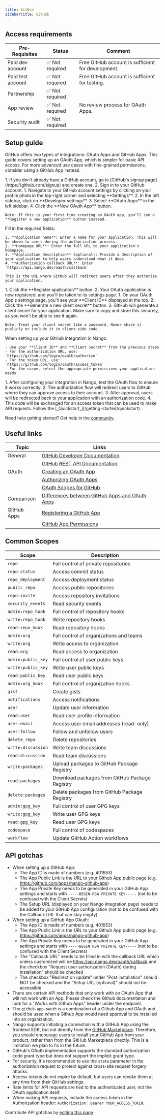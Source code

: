 ```yaml
---
title: GitHub
sidebarTitle: GitHub
---
```



<Overview />
<PreBuiltTooling />
<PreBuiltUseCases />

## Access requirements
| Pre-Requisites | Status | Comment|
| - | - | - |
| Paid dev account | ✅ Not required | Free GitHub account is sufficient for development. |
| Paid test account | ✅ Not required | Free GitHub account is sufficient for testing. |
| Partnership | ✅ Not required | |
| App review | ✅ Not required | No review process for OAuth Apps. |
| Security audit | ✅ Not required | |


## Setup guide

GitHub offers two types of integrations: OAuth Apps and GitHub Apps. This guide covers setting up an OAuth App, which is simpler for basic API access. For more advanced use cases with fine-grained permissions, consider using a GitHub App instead.

<Steps>
  <Step title="Create a GitHub account">
    1. If you don't already have a GitHub account, go to [GitHub's signup page](https://github.com/signup) and create one.
    2. Sign in to your GitHub account.
  </Step>
  
  <Step title="Register a new OAuth application">
    1. Navigate to your GitHub account settings by clicking on your profile photo in the top-right corner and selecting **Settings**.
    2. In the left sidebar, click on **Developer settings**.
    3. Select **OAuth Apps** in the left sidebar.
    4. Click the **New OAuth App** button.
    
    Note: If this is your first time creating an OAuth app, you'll see a **Register a new application** button instead.
  </Step>
  
  <Step title="Configure your OAuth application">
    Fill in the required fields:
    
    1. **Application name**: Enter a name for your application. This will be shown to users during the authorization process.
    2. **Homepage URL**: Enter the full URL to your application's homepage.
    3. **Application description** (optional): Provide a description of your application to help users understand what it does.
    4. **Authorization callback URL**: Enter `https://api.nango.dev/oauth/callback`
    
    This is the URL where GitHub will redirect users after they authorize your application.
  </Step>
  
  <Step title="Register the application">
    1. Click the **Register application** button.
    2. Your OAuth application is now registered, and you'll be taken to its settings page.
  </Step>
  
  <Step title="Generate a client secret">
    1. On your OAuth App's settings page, you'll see your **Client ID** displayed at the top.
    2. Click the **Generate a new client secret** button.
    3. GitHub will generate a client secret for your application. Make sure to copy and store this securely, as you won't be able to see it again.
    
    Note: Treat your client secret like a password. Never share it publicly or include it in client-side code.
  </Step>
  
  <Step title="Configure your integration in Nango">
    When setting up your GitHub integration in Nango:
    
    - Use your **Client ID** and **Client Secret** from the previous steps
    - For the authorization URL, use: `https://github.com/login/oauth/authorize`
    - For the token URL, use: `https://github.com/login/oauth/access_token`
    - For the scope, select the appropriate permissions your application needs
  </Step>
  
  <Step title="Test the OAuth flow">
    1. After configuring your integration in Nango, test the OAuth flow to ensure it works correctly.
    2. The authorization flow will redirect users to GitHub where they can approve access to their account.
    3. After approval, users will be redirected back to your application with an authorization code.
    4. This code will be exchanged for an access token that can be used to make API requests.
  </Step>
  
  <Step title="Next">
    Follow the [_Quickstart_](/getting-started/quickstart).
  </Step>
</Steps>

<Tip>Need help getting started? Get help in the [community](https://nango.dev/slack).</Tip>


## Useful links

| Topic | Links | 
| - | - | 
| General | [GitHub Developer Documentation](https://docs.github.com/en/developers) |
| | [GitHub REST API Documentation](https://docs.github.com/en/rest) |
| OAuth | [Creating an OAuth App](https://docs.github.com/en/apps/oauth-apps/building-oauth-apps/creating-an-oauth-app) |
| | [Authorizing OAuth Apps](https://docs.github.com/en/apps/oauth-apps/building-oauth-apps/authorizing-oauth-apps) |
| | [OAuth Scopes for GitHub](https://docs.github.com/en/apps/oauth-apps/building-oauth-apps/scopes-for-oauth-apps) |
| Comparison | [Differences between GitHub Apps and OAuth Apps](https://docs.github.com/en/apps/oauth-apps/building-oauth-apps/differences-between-github-apps-and-oauth-apps) |
| GitHub Apps | [Registering a GitHub App](https://docs.github.com/en/apps/creating-github-apps/registering-a-github-app/registering-a-github-app) |
| | [GitHub App Permissions](https://docs.github.com/en/rest/overview/permissions-required-for-github-apps) |

## Common Scopes

| Scope | Description |
| ----- | ----------- |
| `repo` | Full control of private repositories |
| `repo:status` | Access commit status |
| `repo_deployment` | Access deployment status |
| `public_repo` | Access public repositories |
| `repo:invite` | Access repository invitations |
| `security_events` | Read security events |
| `admin:repo_hook` | Full control of repository hooks |
| `write:repo_hook` | Write repository hooks |
| `read:repo_hook` | Read repository hooks |
| `admin:org` | Full control of organizations and teams |
| `write:org` | Write access to organization |
| `read:org` | Read access to organization |
| `admin:public_key` | Full control of user public keys |
| `write:public_key` | Write user public keys |
| `read:public_key` | Read user public keys |
| `admin:org_hook` | Full control of organization hooks |
| `gist` | Create gists |
| `notifications` | Access notifications |
| `user` | Update user information |
| `read:user` | Read user profile information |
| `user:email` | Access user email addresses (read-only) |
| `user:follow` | Follow and unfollow users |
| `delete_repo` | Delete repositories |
| `write:discussion` | Write team discussions |
| `read:discussion` | Read team discussions |
| `write:packages` | Upload packages to GitHub Package Registry |
| `read:packages` | Download packages from GitHub Package Registry |
| `delete:packages` | Delete packages from GitHub Package Registry |
| `admin:gpg_key` | Full control of user GPG keys |
| `write:gpg_key` | Write user GPG keys |
| `read:gpg_key` | Read user GPG keys |
| `codespace` | Full control of codespaces |
| `workflow` | Update GitHub Action workflows |

## API gotchas

-   When setting up a GitHub App:
    - The App ID is made of numbers (e.g. 401953)
    - The App Public Link is the URL to your Github App public page (e.g. https://github.com/apps/nango-github-app)
    - The App Private Key needs to be generated in your GitHub App settings and starts with `-----BEGIN RSA PRIVATE KEY-----` (not to be confused with the Client Secrets)
    - The Setup URL (displayed on your Nango integration page) needs to be added to your GitHub App configuration (not to be confused with the Callback URL that can stay empty)
-   When setting up a GitHub App OAuth:
    - The App ID is made of numbers (e.g. 401953)
    - The App Public Link is the URL to your Github App public page (e.g. https://github.com/apps/nango-github-app)
    - The App Private Key needs to be generated in your GitHub App settings and starts with `-----BEGIN RSA PRIVATE KEY-----` (not to be confused with the Client Secrets)
    - The "Callback URL" needs to be filled in with the callback URL which unless customized will be https://api.nango.dev/oauth/callback and the checkbox "Request user authorization (OAuth) during installation" should be checked
    - The checkbox "Redirect on update" under "Post installation" should NOT be checked and the "Setup URL (optional)" should not be accessible
-   There are certain API methods that only work with an OAuth App that will not work with an App. Please check the Github documentation and look for a "Works with Github Apps" header under the endpoint.
-   The `github-app-oauth` is a combination of a Github App and OAuth and should be used when a Github App would need approval to be installed into an organization.
-   Nango supports initiating a connection with a GitHub App using the frontend SDK, but not directly from the [GitHub Marketplace](https://github.com/marketplace). Therefore, you should encourage users to install your GitHub App from your product, rather than from the GitHub Marketplace directly. This is a limitation we plan to fix in the future.
-   GitHub's OAuth implementation supports the standard authorization code grant type but does not support the implicit grant type.
-   For security, it's recommended to use the `state` parameter in the authorization request to protect against cross-site request forgery attacks.
-   Access tokens do not expire by default, but users can revoke them at any time from their GitHub settings.
-   Rate limits for API requests are tied to the authenticated user, not the OAuth application itself.
-   When making API requests, include the access token in the Authorization header: `Authorization: Bearer YOUR_ACCESS_TOKEN`.

<Note>Contribute API gotchas by [editing this page](https://github.com/nangohq/nango/tree/master/docs-v2/integrations/all/github.mdx)</Note>
